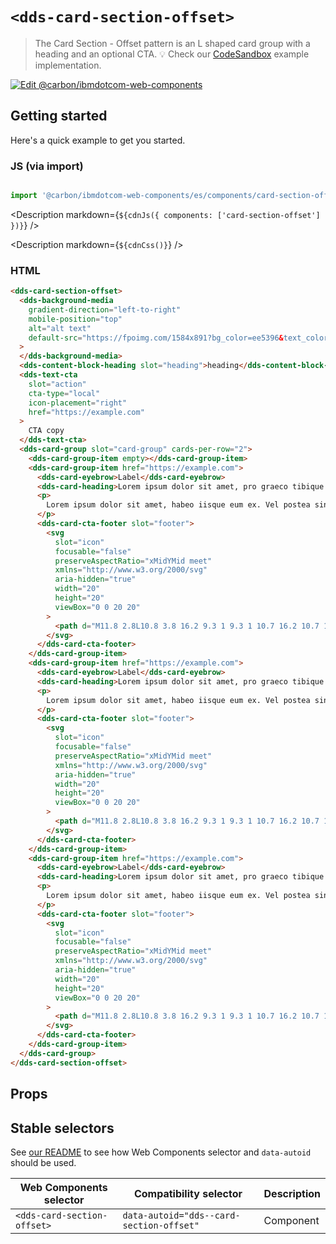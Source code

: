 




# `<dds-card-section-offset>`

> The Card Section - Offset pattern is an L shaped card group with a heading and an optional CTA.
> 💡 Check our
> [CodeSandbox](https://githubbox.com/carbon-design-system/carbon-for-ibm-dotcom/tree/master/packages/web-components/examples/codesandbox/components/card-section-offset)
> example implementation.

[![Edit @carbon/ibmdotcom-web-components](https://codesandbox.io/static/img/play-codesandbox.svg)](https://githubbox.com/carbon-design-system/carbon-for-ibm-dotcom/tree/master/packages/web-components/examples/codesandbox/components/card-section-offset)

## Getting started

Here's a quick example to get you started.

### JS (via import)

```javascript

import '@carbon/ibmdotcom-web-components/es/components/card-section-offset/index.js';

```

<Description markdown={`${cdnJs({ components: ['card-section-offset'] })}`} />

<Description markdown={`${cdnCss()}`} />

### HTML

```html
<dds-card-section-offset>
  <dds-background-media
    gradient-direction="left-to-right"
    mobile-position="top"
    alt="alt text"
    default-src="https://fpoimg.com/1584x891?bg_color=ee5396&text_color=161616"
  >
  </dds-background-media>
  <dds-content-block-heading slot="heading">heading</dds-content-block-heading>
  <dds-text-cta
    slot="action"
    cta-type="local"
    icon-placement="right"
    href="https://example.com"
  >
    CTA copy
  </dds-text-cta>
  <dds-card-group slot="card-group" cards-per-row="2">
    <dds-card-group-item empty></dds-card-group-item>
    <dds-card-group-item href="https://example.com">
      <dds-card-eyebrow>Label</dds-card-eyebrow>
      <dds-card-heading>Lorem ipsum dolor sit amet, pro graeco tibique an</dds-card-heading>
      <p>
        Lorem ipsum dolor sit amet, habeo iisque eum ex. Vel postea singulis democritum ex. Illud ullum graecis
      </p>
      <dds-card-cta-footer slot="footer">
        <svg
          slot="icon"
          focusable="false"
          preserveAspectRatio="xMidYMid meet"
          xmlns="http://www.w3.org/2000/svg"
          aria-hidden="true"
          width="20"
          height="20"
          viewBox="0 0 20 20"
        >
          <path d="M11.8 2.8L10.8 3.8 16.2 9.3 1 9.3 1 10.7 16.2 10.7 10.8 16.2 11.8 17.2 19 10z"></path>
        </svg>
      </dds-card-cta-footer>
    </dds-card-group-item>
    <dds-card-group-item href="https://example.com">
      <dds-card-eyebrow>Label</dds-card-eyebrow>
      <dds-card-heading>Lorem ipsum dolor sit amet, pro graeco tibique an</dds-card-heading>
      <p>
        Lorem ipsum dolor sit amet, habeo iisque eum ex. Vel postea singulis democritum ex. Illud ullum graecis
      </p>
      <dds-card-cta-footer slot="footer">
        <svg
          slot="icon"
          focusable="false"
          preserveAspectRatio="xMidYMid meet"
          xmlns="http://www.w3.org/2000/svg"
          aria-hidden="true"
          width="20"
          height="20"
          viewBox="0 0 20 20"
        >
          <path d="M11.8 2.8L10.8 3.8 16.2 9.3 1 9.3 1 10.7 16.2 10.7 10.8 16.2 11.8 17.2 19 10z"></path>
        </svg>
      </dds-card-cta-footer>
    </dds-card-group-item>
    <dds-card-group-item href="https://example.com">
      <dds-card-eyebrow>Label</dds-card-eyebrow>
      <dds-card-heading>Lorem ipsum dolor sit amet, pro graeco tibique an</dds-card-heading>
      <p>
        Lorem ipsum dolor sit amet, habeo iisque eum ex. Vel postea singulis democritum ex. Illud ullum graecis
      </p>
      <dds-card-cta-footer slot="footer">
        <svg
          slot="icon"
          focusable="false"
          preserveAspectRatio="xMidYMid meet"
          xmlns="http://www.w3.org/2000/svg"
          aria-hidden="true"
          width="20"
          height="20"
          viewBox="0 0 20 20"
        >
          <path d="M11.8 2.8L10.8 3.8 16.2 9.3 1 9.3 1 10.7 16.2 10.7 10.8 16.2 11.8 17.2 19 10z"></path>
        </svg>
      </dds-card-cta-footer>
    </dds-card-group-item>
  </dds-card-group>
</dds-card-section-offset>
```

## Props

<Props of="dds-card-section-offset" />
<Description markdown={markdownContents} />

## Stable selectors

See [our README](https://github.com/carbon-design-system/carbon-for-ibm-dotcom/tree/master/packages/web-components#stable-selectors-for-analytics-and-integratione2e-testing-in-web-components) to see how Web Components selector and `data-autoid` should be used.

| Web Components selector       | Compatibility selector                    | Description |
| ----------------------------- | ----------------------------------------- | ----------- |
| `<dds-card-section-offset>`   | `data-autoid="dds--card-section-offset"`  | Component   |

<Description markdown={contributing} />
